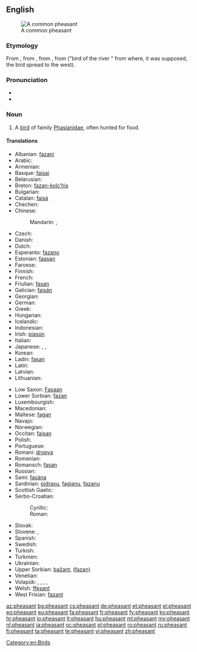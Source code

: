 {{wikipedia}}
==English==
[[Image:Common Pheasant (Hybride).jpg|thumb|A common pheasant]]

===Etymology===
From {{etyl|enm}} {{term|fesant|lang=enm}}, from {{etyl|fro|en}} {{term|fesan|lang=fro}}, from {{etyl|la|en}} {{term|phasianus|phāsiānus|lang=la}}, from {{etyl|grc|en}} {{term|φασιανός|lang=grc|sc=Grek|tr=phasianós (órnis)}} ("bird of the river {{term|Φᾶσις|lang=grc|sc=Grek|tr=Phȃsis}}" from where, it was supposed, the bird spread to the west).

===Pronunciation===
* {{IPA|/ˈfɛzənt/}}
* {{audio|en-us-pheasant.ogg|Audio (US)}}

===Noun===
{{en-noun}}

# A [[bird]] of family [[Phasianidae]], often hunted for food.

====Translations====
{{trans-top|bird of family Phasianidae, often hunted for food}}
* Albanian: [[fazani]]
* Arabic: {{t|ar|تدرج|m|tr=tadruj|sc=Arab}}
* Armenian: {{t-|hy|փասիան|tr=p'asian}}
* Basque: [[faisai]]
* Belarusian: {{t|be|фазан|m|tr=fazán}}
* Breton: [[fazan-kolc’his]]
* Bulgarian: {{t|bg|фазан|m|tr=fazan}}
* Catalan: [[faisà]]
* Chechen: {{tø|ce|аккха нIаьна}}
* Chinese:
*: Mandarin: {{t-|cmn|野雞|sc=Hani}}, {{t-|cmn|野鸡|tr=yějī|sc=Hani}}
* Czech: {{t+|cs|bažant|m}}
* Danish: {{t-|da|fasan}}
* Dutch: {{t+|nl|fazant|m}}
* Esperanto: [[fazano]]
* Estonian: [[faasan]]
* Faroese: {{t|fo|fasánur}}
* Finnish: {{t+|fi|fasaani}}
* French: {{t+|fr|faisan|m}}
* Friulian: [[fasan]]
* Galician: [[faisán]]
* Georgian: {{t|ka|ხოხობი|tr=xoxobi|sc=Geor}}
* German: {{t+|de|Fasan|m}}
* Greek: {{t+|el|φασιανόs||tr=phasianós}}
* Hungarian: {{t+|hu|fácán}}
* Icelandic: {{t|is|fashani}}
* Indonesian: {{t|id|pegar}}
* Irish: [[piasún]]
* Italian: {{t+|it|fagiano|m}}
* Japanese: {{t|ja|キジ|tr=kiji|sc=Jpan}}, {{t|ja|雉|tr=きじ, kiji|sc=Jpan}}, {{t|ja|雉子|tr=きじ, kiji|sc=Jpan}}
* Korean: {{t|ko|꿩|tr=kkwong|sc=Kore}}
* Ladin: [[fasan]]
* Latin: {{t+|la|phasianus|m|alt=phāsiānus}}
* Latvian: {{t|lv|fazāns|m}}
* Lithuanian: {{t+|lt|fazanas|m|xs=Lithuanian}}
{{trans-mid}}
* Low Saxon: [[Fasaan]] {{m}}
* Lower Sorbian: [[fazan]]
* Luxembourgish: {{t|lb|Fasan|m}}
* Macedonian: {{t-|mk|фазан|m|tr=fázan}}
* Maltese: [[faġan]]
* Navajo: {{tø|nv|zéédzísgaii}}
* Norwegian: {{t-|no|fasan|m}}
* Occitan: [[faisan]]
* Polish: {{t+|pl|bażant}}
* Portuguese: {{t|pt|faisão|m}}
* Romani: [[dropya]] {{f}}
* Romanian: {{t+|ro|fazan}}
* Romansch: [[fasan]]
* Russian: {{t+|ru|фазан|m|tr=fazán}}
* Sami: [[fasána]]
* Sardinian: [[pidraxu]], [[fagianu]], [[fazanu]]
* Scottish Gaelic: {{t|gd|easag|f}}
* Serbo-Croatian:
*: Cyrillic: {{t|sh|фазан|m}}
*: Roman: {{t|sh|fazan|m}}
* Slovak: {{t-|sk|bažant|m}}
* Slovene: {{t|sl|fazan|m}}, {{t|sl|fazanka|f}}
* Spanish: {{t-|es|faisán|m}}
* Swedish: {{t+|sv|fasan}}
* Turkish: {{t+|tr|sülün}}
* Turkmen: {{t|tk|sülgün}}
* Ukrainian: {{t|uk|фазан|m|tr=fazán}}
* Upper Sorbian: [[bažant]], [[(fazan)]]
* Venetian: {{tø|vec|fajàn|f}}
* Volapük: {{qualifier|male or female}} {{t|vo|fasan}}, {{qualifier|male}} {{t|vo|hifasan}}, {{qualifier|female}} {{t|vo|jifasan}}, {{qualifier|offspring, young}} {{t|vo|fasanül}}, {{qualifier|older word, obsolete}} {{t|vo|fasit}}
* Welsh: [[ffesant]]
* West Frisian: [[fazant]]
{{trans-bottom}}

[[Category:en:Birds]]

[[az:pheasant]]
[[bg:pheasant]]
[[cs:pheasant]]
[[de:pheasant]]
[[et:pheasant]]
[[el:pheasant]]
[[eo:pheasant]]
[[eu:pheasant]]
[[fa:pheasant]]
[[fr:pheasant]]
[[fy:pheasant]]
[[ko:pheasant]]
[[hr:pheasant]]
[[io:pheasant]]
[[lt:pheasant]]
[[hu:pheasant]]
[[ml:pheasant]]
[[my:pheasant]]
[[nl:pheasant]]
[[ja:pheasant]]
[[oc:pheasant]]
[[pl:pheasant]]
[[ro:pheasant]]
[[ru:pheasant]]
[[fi:pheasant]]
[[ta:pheasant]]
[[te:pheasant]]
[[vi:pheasant]]
[[zh:pheasant]]